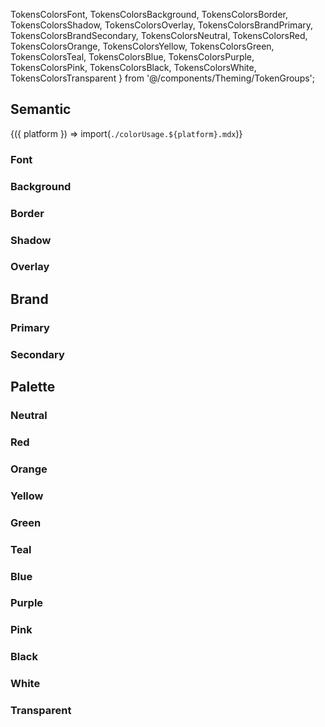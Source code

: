   TokensColorsFont, 
  TokensColorsBackground, 
  TokensColorsBorder, 
  TokensColorsShadow, 
  TokensColorsOverlay,
  TokensColorsBrandPrimary,
  TokensColorsBrandSecondary,
  TokensColorsNeutral,
  TokensColorsRed,
  TokensColorsOrange,
  TokensColorsYellow,
  TokensColorsGreen,
  TokensColorsTeal,
  TokensColorsBlue,
  TokensColorsPurple,
  TokensColorsPink,
  TokensColorsBlack,
  TokensColorsWhite,
  TokensColorsTransparent } from '@/components/Theming/TokenGroups';

## Semantic

<Fragment>{({ platform }) => import(`./colorUsage.${platform}.mdx`)}</Fragment>

### Font
<TokensColorsFont />

### Background
<TokensColorsBackground />

### Border
<TokensColorsBorder />

### Shadow
<TokensColorsShadow />

### Overlay
<TokensColorsOverlay />

## Brand

### Primary
<TokensColorsBrandPrimary />

### Secondary
<TokensColorsBrandSecondary />

## Palette

### Neutral
<TokensColorsNeutral />

### Red
<TokensColorsRed />

### Orange
<TokensColorsOrange />

### Yellow
<TokensColorsYellow />

### Green
<TokensColorsGreen />

### Teal
<TokensColorsTeal />

### Blue
<TokensColorsBlue />

### Purple
<TokensColorsPurple />

### Pink
<TokensColorsPink />

### Black
<TokensColorsBlack />

### White
<TokensColorsWhite />

### Transparent
<TokensColorsTransparent />
